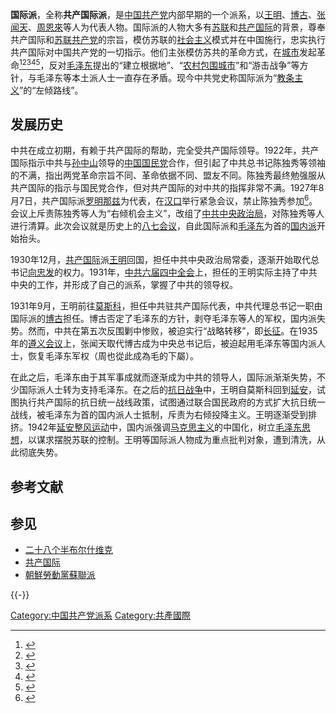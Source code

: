'''国际派'''，全称'''共产国际派'''，是[[中国共产党|中国共产党]]内部早期的一个派系，以[[王明|王明]]、[[博古|博古]]、[[张闻天|张闻天]]、[[周恩來|周恩來]]等人为代表人物。国际派的人物大多有[[苏联|苏联]]和[[共产国际|共产国际]]的背景，尊奉共产国际和[[苏联共产党|苏联共产党]]的宗旨，模仿苏联的[[社会主义|社会主义]]模式并在中国施行，忠实执行共产国际对中国共产党的一切指示。他们主张模仿苏共的革命方式，在[[城市|城市]]发起革命<ref>{{cite web|url=https://www.cuhk.edu.hk/ics/21c/media/articles/c083-200403013.pdf|title=1920－1940年代莫斯科為中共提供財政援助情況概述|author=楊奎松|publisher=《二十一世紀雙月刊》|date=2004年|archive-url=https://web.archive.org/web/20201003041600/http://www.cuhk.edu.hk/ics/21c/media/articles/c083-200403013.pdf|archive-date=2020-10-03|dead-url=no|access-date=2021-05-30}}</ref><ref>{{cite web|url=https://www.cuhk.edu.hk/ics/21c/media/online/0403013a.pdf|title=1920－1940年代莫斯科為中共提供財政援助情況概述（上）|author=楊奎松|publisher=《二十一世紀雙月刊》|date=2004年|archive-url=https://web.archive.org/web/20210530043319/https://www.cuhk.edu.hk/ics/21c/media/online/0403013a.pdf|archive-date=2021-05-30|dead-url=no|access-date=2021-05-30}}</ref><ref>{{cite web|url=https://www.cuhk.edu.hk/ics/21c/media/online/0403013b.pdf|title=1920－1940年代莫斯科為中共提供財政援助情況概述（下）|author=楊奎松|publisher=《二十一世紀雙月刊》|date=2004年|archive-url=https://web.archive.org/web/20210530043323/https://www.cuhk.edu.hk/ics/21c/media/online/0403013b.pdf|archive-date=2021-05-30|dead-url=no|access-date=2021-05-30}}</ref><ref>{{cite web|url=https://www.cuhk.edu.hk/ics/21c/media/articles/c125-201103003.pdf|title=中共初期經費來源|author=裴毅然|date=2011年6月|archive-url=https://web.archive.org/web/20210302005538/https://www.cuhk.edu.hk/ics/21c/media/articles/c125-201103003.pdf|archive-date=2021-03-02|dead-url=no|access-date=2021-05-30}}</ref><ref>{{cite web|url=https://www.cuhk.edu.hk/ics/21c/media/articles/c122-201003006.pdf|title=中共建國初期的新歷史|author=陳永發|date=2010年12月|archive-url=https://web.archive.org/web/20210530052332/https://www.cuhk.edu.hk/ics/21c/media/articles/c122-201003006.pdf|archive-date=2021-05-30|dead-url=no|access-date=2021-05-30}}</ref>，反对[[毛泽东|毛泽东]]提出的“建立根据地”、“[[农村包围城市|农村包围城市]]”和“游击战争”等方针，与毛泽东等本土派人士一直存在矛盾。现今中共党史称国际派为“[[教条主义|教条主义]]”的“左倾路线”。

==发展历史==
中共在成立初期，有赖于共产国际的帮助，完全受共产国际领导。1922年，共产国际指示中共与[[孙中山|孙中山]]领导的[[中国国民党|中国国民党]]合作，但引起了中共总书记陈独秀等领袖的不满，指出两党革命宗旨不同、革命依据不同、盟友不同。陈独秀最终勉强服从共产国际的指示与国民党合作，但对共产国际的对中共的指挥非常不满。1927年8月7日，共产国际派[[罗明那兹|罗明那兹]]为代表，在[[汉口|汉口]]举行紧急会议，禁止陈独秀参加<ref>{{Cite book|title=中华民国史大辞典|last=张宪文等主编|first=|publisher=江苏古籍出版社|year=2001.08|isbn=7806434569|location=南京|pages=1212}}</ref>。会议上斥责陈独秀等人为“右倾机会主义”，改组了[[中共中央政治局|中共中央政治局]]，对陈独秀等人进行清算。此次会议就是历史上的[[八七会议|八七会议]]，自此国际派和[[毛泽东|毛泽东]]为首的[[国内派|国内派]]开始抬头。

1930年12月，[[共产国际|共产国际]]派[[王明|王明]]回国，担任中共中央政治局常委，逐渐开始取代总书记[[向忠发|向忠发]]的权力。1931年，[[中共六届四中全会|中共六届四中全会]]上，担任的王明实际主持了中共中央的工作，并形成了自己的派系，掌握了中共的领导权。

1931年9月，王明前往[[莫斯科|莫斯科]]，担任中共驻共产国际代表，中共代理总书记一职由国际派的[[博古|博古]]担任。博古否定了毛泽东的方针，剥夺毛泽东等人的军权，国内派失势。然而，中共在第五次反围剿中惨败，被迫实行“战略转移”，即[[长征|长征]]。在1935年的[[遵义会议|遵义会议]]上，张闻天取代博古成为中央总书记后，被迫起用毛泽东等国内派人士，恢复毛泽东军权（周也從此成為毛的下屬）。

在此之后，毛泽东由于其军事成就而逐渐成为中共的领导人，国际派渐渐失势，不少国际派人士转为支持毛泽东。在之后的[[抗日战争|抗日战争]]中，王明自莫斯科回到[[延安|延安]]，试图执行共产国际的抗日统一战线政策，试图通过联合国民政府的方式扩大抗日统一战线，被毛泽东为首的国内派人士抵制，斥责为右倾投降主义。王明逐渐受到排挤。1942年[[整风运动|延安整风运动]]中，国内派强调[[马克思主义|马克思主义]]的中国化，树立[[毛泽东思想|毛泽东思想]]，以谋求摆脱苏联的控制。王明等国际派人物成为重点批判对象，遭到清洗，从此彻底失势。

== 参考文献 ==
{{Reflist}}

== 参见 ==
{{Portal box|中国共产党|中华民国|苏联|共产主义}}
* [[二十八个半布尔什维克|二十八个半布尔什维克]]
* [[共产国际|共产国际]]
* [[朝鮮勞動黨|朝鮮勞動黨]][[蘇聯派|蘇聯派]]

{{-}}
{{中国共产党派系}}

{{DEFAULTSORT:International faction, Communist}}
[[Category:中国共产党派系|Category:中国共产党派系]]
[[Category:共產國際|Category:共產國際]]